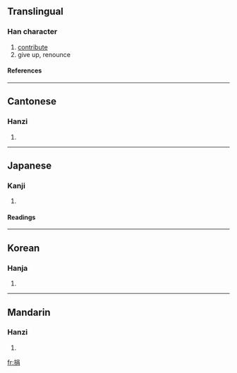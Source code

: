==Translingual==
===Han character===
{{Han char|rn=64|rad=手|as=07|sn=10|four=5602<sub>7</sub>|canj=手口月 (QRB)}}
# [[contribute]]
# give up, renounce
====References====
{{Han ref|kx=0434.020|dkj=12150|dj=0783.090|hdz=31882.060|uh=6350|ud=25424|bh=AEBD|bd=44733}}
----
==Cantonese==
===Hanzi===
{{yue-hanzi|jyut=|y=gyun1}}
# {{defn|Cantonese}}
----
==Japanese==
===Kanji===
{{ja-kanji|grade=|rs=手07}}
# {{defn|Japanese}} 
====Readings====
{{ja-readings|on=[[えん]] (en), [[けん]] (ken)|kun=[[すてる]] (suteru), [[あたえる]] (ataeru)}}
----
==Korean==
===Hanja===
{{ko-hanja|hangeul=연|eumhun=|rv=yeon|mr=yŏn|y=yen}}
# {{defn|Korean}}
----
==Mandarin==
===Hanzi===
{{cmn-hanzi|pin=[[juān]] (juan1)|wg=chüan<sup>1</sup>}}
# {{defn|Mandarin}}

[[fr:捐]]